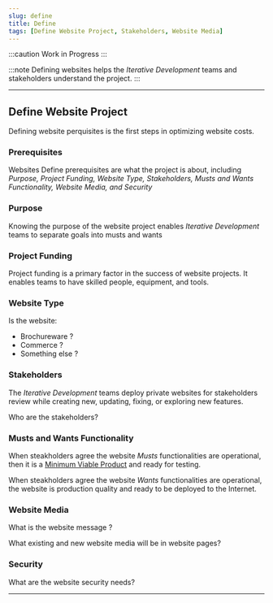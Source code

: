 ```yaml
---
slug: define
title: Define
tags: [Define Website Project, Stakeholders, Website Media]
---
```


:::caution Work in Progress
:::

:::note
Defining websites helps the *Iterative Development* teams and stakeholders understand the project.
:::

---

## Define Website Project

Defining website perquisites is the first steps in optimizing website costs. 

### Prerequisites

Websites Define prerequisites are what the project is about, including *Purpose, Project Funding, Website Type, Stakeholders, Musts and Wants Functionality, Website Media, and Security*

### Purpose

Knowing the purpose of the website project enables *Iterative Development* teams to  separate goals into musts and wants

### Project Funding 

Project funding is a primary factor in the success of website projects. It enables teams to have skilled people, equipment, and tools.


### Website	Type

Is the website:
- Brochureware ?
- Commerce ?
- Something else ?

### Stakeholders

The *Iterative Development* teams deploy private websites for stakeholders review while creating new, updating, fixing, or exploring new features.

Who are the stakeholders?

### Musts and Wants Functionality

When steakholders agree the website *Musts* functionalities are operational, then it is a [Minimum Viable Product](/docs/overview/#minimum-viable-product) and ready for testing.

When steakholders agree the website *Wants* functionalities are operational, the website is production quality and ready to be deployed to the Internet.

### Website Media

What is the website message ?

What existing and new website media  will be in website pages?
	    
### Security

What are the website security needs?

---